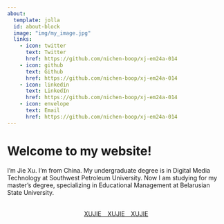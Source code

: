 ```yaml
---
about:
  template: jolla
  id: about-block
  image: "img/my_image.jpg"
  links:
    - icon: twitter
      text: Twitter
      href: https://github.com/nichen-boop/xj-em24a-014
    - icon: github
      text: Github
      href: https://github.com/nichen-boop/xj-em24a-014
    - icon: linkedin
      text: LinkedIn
      href: https://github.com/nichen-boop/xj-em24a-014
    - icon: envelope
      text: Email
      href: https://github.com/nichen-boop/xj-em24a-014
---
```


::: {#about-block}
:::

# Welcome to my website!

I'm Jie Xu. I'm from China. My undergraduate degree is in Digital Media Technology at Southwest Petroleum University. Now I am studying for my master's degree, specializing in Educational Management at Belarusian State University.

```{=html}
<div  style="margin: 30px; text-align: center;">
<a class="btn btn-primary" href="" role="button" target="_blank" style="padding: 15px 30px;">XUJIE　XUJIE　XUJIE</a>
</div>
```

